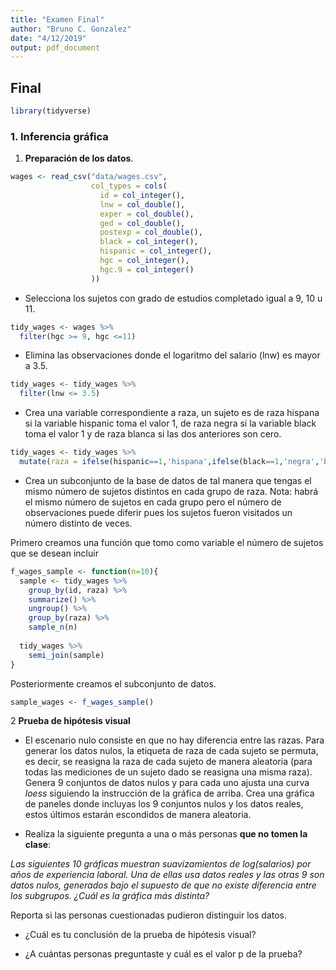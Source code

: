 ```yaml
---
title: "Examen Final"
author: "Bruno C. Gonzalez"
date: "4/12/2019"
output: pdf_document
---
```


## Final

```r
library(tidyverse)
```


### 1. Inferencia gráfica

1. **Preparación de los datos**.  

```r
wages <- read_csv("data/wages.csv",
                  col_types = cols(
                    id = col_integer(),
                    lnw = col_double(),
                    exper = col_double(),
                    ged = col_double(),
                    postexp = col_double(),
                    black = col_integer(),
                    hispanic = col_integer(),
                    hgc = col_integer(),
                    hgc.9 = col_integer()
                  ))
```

* Selecciona los sujetos con grado de estudios completado igual a 9, 10 u 11.

```r
tidy_wages <- wages %>% 
  filter(hgc >= 9, hgc <=11)
```


* Elimina las observaciones donde el logaritmo del salario (lnw) es mayor a 3.5.

```r
tidy_wages <- tidy_wages %>% 
  filter(lnw <= 3.5)
```

* Crea una variable correspondiente a raza, un sujeto es de raza hispana si la variable hispanic toma el valor 1, de raza negra si la variable black toma el valor 1 y de raza blanca si las dos anteriores son cero.

```r
tidy_wages <- tidy_wages %>% 
  mutate(raza = ifelse(hispanic==1,'hispana',ifelse(black==1,'negra','blanca')))
```

* Crea un subconjunto de la base de datos de tal manera que tengas el mismo número de sujetos distintos en cada grupo de raza. Nota: habrá el mismo número de sujetos en cada grupo pero el número de observaciones puede diferir pues los sujetos fueron visitados un número distinto de veces. 

Primero creamos una función que tomo como variable el número de sujetos que se desean incluir

```r

f_wages_sample <- function(n=10){
  sample <- tidy_wages %>% 
    group_by(id, raza) %>% 
    summarize() %>%
    ungroup() %>% 
    group_by(raza) %>% 
    sample_n(n)
  
  tidy_wages %>% 
    semi_join(sample)
}

```
Posteriormente creamos el subconjunto de datos.

```r
sample_wages <- f_wages_sample()
```


2 **Prueba de hipótesis visual**

* El escenario nulo consiste en que no hay diferencia entre las razas. Para
generar los datos nulos, la etiqueta de raza de cada sujeto se permuta,
es decir, se reasigna la raza de cada sujeto de manera aleatoria (para todas las
mediciones de un sujeto dado se reasigna una misma raza). Genera 9 conjuntos de
datos nulos y para cada uno ajusta una curva _loess_ siguiendo la instrucción de
la gráfica de arriba. Crea una gráfica de paneles donde incluyas los 9
conjuntos nulos y los datos reales, estos últimos estarán escondidos de manera
aleatoria.

* Realiza la siguiente pregunta a una o más personas __que no tomen la clase__:

_Las siguientes 10 gráficas muestran suavizamientos de log(salarios) por años
de experiencia laboral. Una de ellas usa datos reales y las otras 9 son datos
nulos, generados bajo el supuesto de que no existe diferencia entre los
subgrupos. ¿Cuál es la gráfica más distinta?_

Reporta si las personas cuestionadas pudieron distinguir los datos.

* ¿Cuál es tu conclusión de la prueba de hipótesis visual?

* ¿A cuántas personas preguntaste y cuál es el valor p de la prueba?


<!-- ### 2. Simulación para el cálculo de tamaños de muestra {-} -->

<!-- En el conteo rápido del estado de Guanajuato, se calculó el tamaño de muestra -->
<!-- fijando como objetivo que los intervalos del $95$% de confianza tuvieran una  -->
<!-- longitud máxima de 2 puntos porcentuales para todos los candidatos. En este  -->
<!-- ejercicio calcularás el tamaño de muestra mínimo que cumpla con el objetivo -->
<!-- usando 3 diseños de muestreo distintos: 1) muestreo aleatorio simple (MAS),  -->
<!-- 2) estratificando con distrito local y 3) estratificando con distrito federal. -->

<!-- Utilizarás simulación y los resultados de las elecciones de gobernador en  -->
<!-- Guanajuato correspondientes al 2012. -->

<!-- En el caso de **MAS**, para cada tamaño de muestra  -->
<!-- $n=50,100,200,300,400,500,600,700$: -->

<!-- i. Simula una muestra aleatoria de tamaño $n$. -->

<!-- ii. Calcula el estimador de razón (correspondiente a muestreo aleatorio simple)  -->
<!-- para cada candidato: -->

<!-- $$\hat{p}=\frac{\sum_{i} Y_{i}}{\sum_i X_{i}}$$ -->
<!-- $$\hat{p}=\frac{\sum_h \frac{N_h}{n_h} \sum_i Y_{hi}}{\sum_h \frac{N_h}{n_h} \sum_i X_{hi}}$$ -->
<!-- donde: -->

<!-- * $\hat{p}$ es la estimación de la proporción de votos que recibió el candidato -->
<!-- en la elección. -->

<!-- * $Y_{i}$ es el número total de votos que recibió el candidato -->
<!-- en la $i$-ésima casilla. -->

<!-- * $X_{i}$ es el número total de votos en la $i$-ésima casilla.  -->

<!-- iii. Repite los pasos i y ii $1000$ veces para estimar el error estándar para  -->
<!-- una muestra de tamaño $n$. -->

<!-- Para cada **estratificación** (`distrito_fed_17` y `distrito_loc_17`) y  -->
<!-- tamaño de muestra $n=50,100,200,300,400,500,600,700$: -->

<!-- i. Simula una muestra estratificada de tamaño $n$, donde el tamaño de muestra en  -->
<!-- cada estrato se asigna proporcional al tamaño del estrato, esto es, sea $N_h$ el  -->
<!-- número de casillas en el $h$-ésimo estrato, entonces para el estrato $h$ el  -->
<!-- número de casillas en la muestra será: -->
<!-- $$n_h = N_h \cdot \frac{n}{\sum_j N_j}$$ -->
<!-- ii. Calcula el estimador de razón combinado (correspondiente a muestreo  -->
<!-- estratificado) para cada candidato: -->

<!-- $$\hat{p}=\frac{\sum_h \frac{N_h}{n_h} \sum_i Y_{hi}}{\sum_h \frac{N_h}{n_h} \sum_i X_{hi}}$$ -->

<!-- donde: -->

<!-- * $\hat{p}$ es la estimación de la proporción de votos que recibió el candidato -->
<!-- en la elección. -->

<!-- * $Y_{hi}$ es el número total de votos que recibió el candidato -->
<!-- en la $i$-ésima casillas, que pertence al $h$-ésimo estrato. -->

<!-- * $X_{hi}$ es el número total de votos en la $i$-ésima casilla, que pertence al  -->
<!-- $h$-ésimo estrato.  -->

<!-- * $N_h$ es el número total de casillas en el $h$-ésimo estrato. -->

<!-- * $n_h$ es el número de casillas del $h$-ésimo estrato que se seleccionaron en  -->
<!-- la muestra. -->

<!-- iii. Repite los pasos i y ii $1000$ veces para estimar el error estándar para  -->
<!-- una muestra de tamaño $n$. -->

<!-- Ahora: -->

<!-- 1. Reporta en una tabla el error estándar para cada candidato, tamaño de muestra -->
<!-- y diseño (MAS y las dos estratificaciones propuestas). -->

<!-- 2. Grafica los datos de la tabla: realiza una gráfica de paneles (con  -->
<!-- `facet_wrap()`), cada partido en un panel, en el eje horizontal grafica el  -->
<!-- tamaño de muestra y en el eje vertical el error estándar, tendrás en una misma  -->
<!-- gráfica tres curvas, una para muestreo aleatorio simple y una para  -->
<!-- cada estratificación. -->

<!-- 3. ¿Qué diseño y tamaño de muestra elegirías? Explica tu respuesta y de  -->
<!-- ser necesario repite los pasos i-iii para otros valores de $n$. -->

<!-- ### 3. MCMC {-} -->

<!-- Siguiendo con el conteo rápido de Guanajuato, calcularás intervalos de confianza -->
<!-- usando el modelo propuesto en @mendoza2016. -->

<!-- Los autores proponen ajustar un modelo de manera independiente para cada  -->
<!-- candidato en cada estrato: -->

<!-- * Verosimilitud -->

<!-- $$X_{ij}^k\big|\theta_{ij},\tau_{ij}\sim N\bigg(n_i^k\theta_{ij}, \frac{\tau_{ij}}{n_i^k}\bigg)$$ -->

<!-- para $k=1,...,c_i$, $i = 1,...,N$, $j=1,...,J$ -->

<!-- * Iniciales -->

<!-- $$p(\theta_{i,j},\tau_{ij})\propto \tau_{ij}^{-1}I(\tau_{ij}>0)I(0<\theta_{i,j}<1)$$ -->

<!-- * Posterior -->

<!-- $$p(\theta_{ij}, \tau_{ij}|X_{ij}) \sim N\bigg(\theta_{ij} \bigg| \frac{\sum_{k=1}^{c_i}x_{ij}^k}{\sum_{k=1}^{c_i}n_{i}^k}, \tau_{ij}\sum_{k=1}^{c_i}n_i^k\bigg)I(0<\theta_{ij}<1)\times Ga\bigg(\tau_{ij}\bigg|\frac{c_i-1}{2}, \frac{1}{2}\bigg[\sum_{k=1}^{c_i}\frac{(x_{ij}^k)^2}{n_i^k}-\frac{\big(\sum_{k=1}^{c_i}x_{ij}^k\big)^2}{\sum_{k=1}^{c_i}n_i^k}\bigg]\bigg)$$ -->
<!-- donde: -->

<!-- * $X_{ij}$ número de personas que favorecen al candidato $j$ en el estrato $i$. -->

<!-- * $X_{ij}^k$ número de personas que favorecen al candidato $j$ en la casilla $k$  -->
<!-- del estrato $i$. -->

<!-- * $n_i^k$ tamaño de la lista nominal en la $k$-ésima casilla del $i$-ésimo  -->
<!-- estrato. -->

<!-- * $\tau_{ij}/n_i^{k}$ es la precisión para cada candidato. -->

<!-- * $\theta_{ij}$ es la proporción de las personas en la lista nominal del estrato -->
<!-- $i$ que favorecen al $j$-ésimo partido. -->

<!-- * $c_i$ número de casillas del $i$-ésimo estrato en la muestra. -->

<!-- Los detalles del modelo los puedes encontrar en el [artículo](https://drive.google.com/open?id=1lI5lUSqNcIYvlvxRyrbBD_IrzlWIzILY). -->

<!-- Implementa el modelo y estima los resultados electorales de Guanajuato con la  -->
<!-- muestra: -->

<!-- ```{r, eval=FALSE} -->
<!-- gto_muestra <- read_csv("data/muestra_gto_2012.csv") -->
<!-- ``` -->

<!-- Reporta estimaciones puntuales (media posterior) e intervalos del 95% de  -->
<!-- credibilidad para cada candidato. -->

<!-- ### 4. Modelos jerárquicos, Stan y evaluación de ajuste {-} -->

<!-- **Postestratificación** es un método estándar que se utiliza para corregir las  -->
<!-- estimaciones obtenidas de muestreo probabilístico cuando hay distintas  -->
<!-- probabilidades de selección y para corregir no respuesta. A grandes rasgos, se  -->
<!-- divide la población en categorías y se estima la distribución de las respuestas  -->
<!-- en cada categoría, después se pondera cada categoría de acuerdo a su tamaño en  -->
<!-- la población. Típicamente las categorías se crean con variables demográficas -->
<!-- (sexo, edad, ...).  -->

<!-- La dificultad que suele surgir en el proceso de postestratificación es que  -->
<!-- por una parte se desea crear las celdas lo más finas posible, considerando -->
<!-- el cruce de muchas variables, con el objetivo de corregir en mayor medida -->
<!-- posibles sesgos en las estimaciones; sin embargo, conforme aumenta el número de -->
<!-- celdas el número de respondentes en cada una disminuye (muchas incluso quedan -->
<!-- vacías) y esto conlleva a que las estimaciones dentro de cada celda sean poco -->
<!-- precisas. Ante esta dificultad, la propuesta de MRP es modelar las respuestas  -->
<!-- condicional a las variables de postestratificación, cuando las categorías de la -->
<!-- postestratificación siguen de manera natural estructuras jerárquicas (como  -->
<!-- hogares en estados) se puede mejorar la eficiencia de la estimación ajustando -->
<!-- modelos multinivel.  -->

<!-- Es así que MRP es una extensión a los ajustes de postestratificación clásicos  -->
<!-- que permite usar más categorías y por tanto información más detallada de la  -->
<!-- población. Una ventaja adicional es que además hace posible estimar la respuesta  -->
<!-- en subcategorias demográficas o geográficas. En este ejercicio reproduciremos  -->
<!-- el modelo que se ajusta en @parkgelmanbafumi lo puedes descargar de [esta liga ](http://www.stat.columbia.edu/~gelman/research/published/parkgelmanbafumi.pdf). -->

<!-- En esta aplicación se utilizan encuestas de opinión pública en EUA, en  -->
<!-- particular modelamos la probabilidad de que un respondente prefiera al  -->
<!-- candidato Republicano como presidente y usando los datos de encuestas de  -->
<!-- *CBS News* levantadas previo a la elección presidencial de 1988.  -->

<!-- Las variables demográficas que determinan las celdas de postestratificación son: -->
<!-- sexo, raza negra, edad (categórica), grado educativo y estado, si construyéramos  -->
<!-- las celdas de postestratificación quedarían,  -->

<!-- sexo(2) x raza negra(2) x edad(4) x educación(4) x estado(52) = 3264 -->

<!-- celdas y tenemos únicamente 2193 entrevistas, por lo que un enfoque clásico  -->
<!-- utilizando todas las variables demográficas disponibles queda descartado. -->

<!-- Ahora, definimos el modelo multinivel a usar, usaremos regresión logística  -->
<!-- multinivel, en este planteamiento la variable $y_i$ indica si la -->
<!-- $i$-ésima persona apoyaba al candidato republicano o no, y se agregan todas las -->
<!-- variables demográficas como covariables. -->

<!-- $$ -->
<!-- \begin{aligned} -->
<!--   P(y_i = 1) &= logit^{-1}(\beta^0 + \beta^{mujer}\cdot mujer_i + \beta^{neg}\cdot neg_i+\beta^{mujer, neg}\cdot mujer_i \cdot neg_i+ \\ -->
<!--   & \beta_{edad(i)}^{edad} +  \beta_{edad(i), edu(i)}^{edad,edu} +  -->
<!--  \beta_{estado(i)}^{estado}) -->
<!-- \end{aligned} -->
<!-- $$ -->

<!-- En este ejemplo la estructura multinivel se reduce al coeficiente de -->
<!-- estado que se modela con indicadoras de región y una medida del apoyo -->
<!-- Republicano en el estado reportado en la elección previa. -->

<!-- $$ \beta_{j}\sim N(\beta_{region(j)}^{region}+\beta^{vprev}\cdot vprev_j, \sigma^2_{estado})$$ -->

<!-- Ajustaremos este modelo usando el programa JAGS (Just Another Gibbs Sampler), y  -->
<!-- utilizamos las estimaciones para hacer predicciones a nivel estado ($\theta_s$): -->

<!-- $$\theta_s=\frac{\sum_{j \in s}N_{j}\pi_j}{\sum_{j \in s}N_{j}}$$ -->

<!-- donde $N_j$ indica el número de individuos en cada estado que  -->
<!-- pertenecen a la $j$-ésima celda, la información para determinar las $N_j$ se  -->
<!-- obtendrá del censo de población. -->

<!-- #### Implementación {-} -->

<!-- Datos en [election88](http://www.stat.columbia.edu/~gelman/arm/examples/election88/),  -->
<!-- o en la carpeta data. -->

<!-- ```{r, eval=FALSE} -->
<!-- # preparación de los datos -->
<!-- library(haven) -->
<!-- # datos de encuestas -->
<!-- polls <- read_dta("data/polls.dta") -->
<!-- # nos quedamos con la última encuesta y eliminamos faltantes -->
<!-- last_poll <- polls %>%  -->
<!--     filter(survey == 8) %>%  -->
<!--     mutate(age_edu = paste0(age, edu),  -->
<!--       age_edu_int = as.integer(as.factor(age_edu))) %>%  -->
<!--     na.omit() -->

<!-- # datos de elecciones pasadas para utilizar como covariable y variable región -->
<!-- presvote <- read_dta("data/presvote.dta") %>%  -->
<!--     cbind(region = c(3,4,4,3,4,4,1,1,5,3,3,4,4,2,2,2,2,3,3,1,1,1,2,2,3,2,4,2,4, -->
<!--         1,1,4,1,3,2,2,3,4,1,1,3,2,3,3,4,1,3,4,1,2,4)) -->
<!-- ``` -->

<!-- Los datos para el modelo serán: -->

<!-- ```{r, eval=FALSE} -->
<!-- data_list <- list(N = nrow(last_poll),  -->
<!--     n_age = n_distinct(last_poll$age), -->
<!--     n_age_edu = n_distinct(last_poll$age, last_poll$edu), -->
<!--     n_edu = n_distinct(last_poll$edu),  -->
<!--     n_region = 5,  -->
<!--     n_state = max(last_poll$state),  -->
<!--     age = last_poll$age, -->
<!--     black = last_poll$black, -->
<!--     edu = last_poll$edu, -->
<!--     female = last_poll$female, -->
<!--     region = presvote$region, -->
<!--     state = last_poll$state,  -->
<!--     v_prev = presvote$g76_84pr, -->
<!--     y = last_poll$bush -->
<!-- ) -->
<!-- ``` -->

<!-- Y el código en Stan: -->

<!-- ```{r, eval =FALSE} -->
<!-- model_mrp <- " -->
<!-- data { -->
<!--   int n; // número de observaciones -->
<!--   int n_state; // número de estados -->
<!--   int n_age; -->
<!--   int n_edu; -->
<!--   int n_age_edu; -->
<!--   int age[n]; -->
<!--   int edu[n]; -->
<!--   int age_edu[n]; -->
<!--   int mh; //número de covariables nivel persona -->
<!--   int mm; //número de covariables nivel estado -->
<!--   int<lower=0,upper=1> y[n]; -->
<!--   matrix[n, mh] x_person; // covariables a nivel persona -->
<!--   int state[n]; -->
<!--   matrix[n_state, mm] x_state; // covariables a nivel estado -->
<!-- }  -->
<!-- parameters { -->
<!--   real beta_0; -->
<!--   vector[mh] beta; -->
<!--   real<lower=0> sigma; -->
<!--   vector[n_state] beta_state_raw; -->
<!--   vector[n_age] beta_age_raw; -->
<!--   vector[n_edu] beta_edu_raw; -->
<!--   vector[n_age_edu] beta_age_edu_raw; -->
<!--   real<lower=0> sigma_age; -->
<!--   real<lower=0> sigma_edu; -->
<!--   real<lower=0> sigma_age_edu; -->
<!--   real<lower=0> sigma_state; -->
<!--   vector[mm] alpha; -->
<!-- } -->
<!-- transformed parameters { -->
<!--   vector[n] reg_pred; -->
<!--   vector[n_state] beta_state; -->
<!--   vector[n_age] beta_age; -->
<!--   vector[n_edu] beta_edu; -->
<!--   vector[n_age_edu] beta_age_edu; -->
<!--   // parametrización no centrada -->
<!--   beta_age = beta_age_raw * sigma_age;  -->
<!--   beta_edu = beta_edu_raw * sigma_edu;  -->
<!--   beta_age_edu = beta_age_edu_raw * sigma_age_edu;  -->
<!--   beta_state = beta_state_raw * sigma_state + x_state * alpha;  -->
<!--   reg_pred = beta_0 + x_person * beta + beta_state[state] + beta_age[age] +  -->
<!--     beta_edu[edu] + beta_age_edu[age_edu]; -->
<!-- } -->
<!-- model {   -->
<!--   y ~ bernoulli_logit(reg_pred); -->
<!--   beta_0 ~ normal(0, 2); -->
<!--   beta ~ normal(0, 5); -->
<!--   sigma ~ normal(0, 5); -->
<!--   beta_age_raw ~ normal(0, 10); -->
<!--   beta_edu_raw ~ normal(0, 10); -->
<!--   beta_age_edu_raw ~ normal(0, 10); -->
<!--   beta_state_raw ~ normal(0, 10); -->
<!--   sigma_state ~ normal(0, 10); -->
<!--   sigma_age ~ normal(0, 10); -->
<!--   sigma_edu ~ normal(0, 10); -->
<!--   sigma_age_edu ~ normal(0, 10); -->
<!--   alpha ~ normal(0, 5); -->
<!-- } -->

<!-- " -->
<!-- cat(model_mrp, file = 'src/stan_files/model_mrp.stan') -->
<!-- ``` -->

<!-- 1. **Modelo**. Ajusta el modelo y revisa convergencia, describe  -->
<!-- cuantas cadenas, iteraciones y etapa de calentamiento elegiste, además  -->
<!-- escribe como determinaste convergencia. -->

<!-- 2. **Evaluación de ajuste**. Usaremos la distribución predictiva posterior para -->
<!-- simular del modelo y comparar con los datos observados. En particular veremos  -->
<!-- como se comparan las simulaciones del modelo por estado, la gráfica con los  -->
<!-- datos será la que sigue: -->

<!-- ```{r, eval = FALSE} -->
<!-- bush_state <- last_poll %>%  -->
<!--     group_by(state) %>%  -->
<!--     summarise(prop = mean(bush, na.rm = TRUE)) %>%  -->
<!--     ungroup() %>%  -->
<!--     mutate(state_ord = as.numeric(reorder(state, prop))) -->

<!-- ggplot(bush_state, aes(x = state_ord, y = prop)) + -->
<!--     geom_line() -->
<!-- ``` -->

<!-- Debes simular del modelo 10 conjutos de datos del tamaño de los originales  -->
<!-- (replicaciones de los datos) y hacer una gráfica de páneles donde muestres los  -->
<!-- datos originales y las replicaciones, ¿que concluyes al ver la gráfica? -->


<!-- 3. El siguiente código predice para cada celda de la tabla del censo, vale la  -->
<!-- pena notar, que para cada celda tenemos una lista en el vector `pred` con las  -->
<!-- simuaciones que le corresponden. -->

<!-- ```{r, eval = FALSE} -->
<!--  # construct the n.sims x 3264 matrix -->
<!-- census88 <- read_dta("data/census88.dta") -->

<!-- params_sims <- as.data.frame(stan_fit, pars = c("beta_0", "beta", "beta_age",  -->
<!--     "beta_edu", "beta_age_edu", "beta_state")) -->
<!--     )) -->

<!-- pred_cell <- census88 %>%  -->
<!--     mutate(age_edu = paste0(age, edu),  -->
<!--         age_edu_int = as.integer(as.factor(age_edu))) %>%  -->
<!--     rowwise() %>%  -->
<!--     mutate( -->
<!--         pred = list(arm::invlogit(params_sims$beta_0 +  -->
<!--                 params_sims$`beta[1]` * female + -->
<!--                 params_sims$`beta[2]` * black +  -->
<!--                 params_sims$`beta[3]` * female * black + -->
<!--                 params_sims[, str_c("beta_age[", round(age), "]")] + -->
<!--                 params_sims[, str_c("beta_edu[", round(edu), "]")] +   -->
<!--                 params_sims[, str_c("beta_age_edu[", age_edu_int, "]")] +   -->
<!--                 params_sims[, str_c("beta_state[", round(state), "]")])) -->
<!--     )  -->
<!-- ``` -->

<!-- Para hacer las estimaciones por estado hace falta ponderar por el número de  -->
<!-- casos en cada celda: -->

<!-- $$\theta_s=\frac{\sum_{j \in s}N_{j}\pi_j}{\sum_{j \in s}N_{j}}$$ -->

<!-- 4. Genera las simulaciones de $\theta_s$, recuerda que debarás calcular  -->
<!-- una simulación de cada $\theta_s$ por cada simulación de $\pi_j$ obtenida con  -->
<!-- el código de arriba. Realiza una gráfica con intervalos de credibilidad del 95%  -->
<!-- para cada $theta_s$. -->